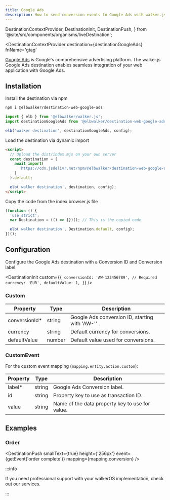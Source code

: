 ```yaml
---
title: Google Ads
description: How to send conversion events to Google Ads with walker.js
---
```


  DestinationContextProvider,
  DestinationInit,
  DestinationPush,
} from '@site/src/components/organisms/liveDestination';

<DestinationContextProvider
  destination={destinationGoogleAds}
  fnName='gtag'
>

<PackageLink
  browser="@elbwalker/destination-web-google-ads"
  es5="@elbwalker/destination-web-google-ads"
  github="packages/destinations/web/google-ads"
  npm="@elbwalker/destination-web-google-ads"
/>

[Google Ads](https://ads.google.com/) is Google's comprehensive advertising
platform. The walker.js Google Ads destination enables seamless integration of
your web application with Google Ads.

## Installation

<Tabs>
  <TabItem value="ts" label="TypeScript" default>
Install the destination via npm

```bash
npm i @elbwalker/destination-web-google-ads
```

```ts
import { elb } from '@elbwalker/walker.js';
import destinationGoogleAds from '@elbwalker/destination-web-google-ads';

elb('walker destination', destinationGoogleAds, config);
```

  </TabItem>
  <TabItem value="script" label="Script">

Load the destination via dynamic import

```html
<script>
  // Upload the dist/index.mjs on your own server
  const destination = (
    await import(
      'https://cdn.jsdelivr.net/npm/@elbwalker/destination-web-google-ads/dist/index.mjs'
    )
  ).default;

  elb('walker destination', destination, config);
</script>
```

  </TabItem>
  <TabItem value="code" label="Code">
Copy the code from the&nbsp;<Link to="https://cdn.jsdelivr.net/npm/@elbwalker/destination-web-api@latest/dist/index.browser.js">index.browser.js</Link> file

```js
(function () {
  'use strict';
  var Destination = (() => {})(); // This is the copied code

  elb('walker destination', Destination.default, config);
})();
```

  </TabItem>
</Tabs>

## Configuration

Configure the Google Ads destination with a Conversion ID and Conversion label.

<DestinationInit
  custom={`{
    conversionId: 'AW-123456789', // Required
    currency: 'EUR',
    defaultValue: 1,
  }`}
/>

### Custom

| Property       | Type   | Description                                      |
| -------------- | ------ | ------------------------------------------------ |
| conversionId\* | string | Google Ads conversion ID, starting with 'AW-'' . |
| currency       | string | Default currency for conversions.                |
| defaultValue   | number | Default value used for conversions.              |

### CustomEvent

For the custom event mapping (`mapping.entity.action.custom`):

| Property | Type   | Description                                     |
| -------- | ------ | ----------------------------------------------- |
| label\*  | string | Google Ads Conversion label.                    |
| id       | string | Property key to use as transaction ID.          |
| value    | string | Name of the data property key to use for value. |

## Examples

### Order

<DestinationPush
  smallText={true}
  height={'256px'}
  event={getEvent('order complete')}
  mapping={mapping.conversion}
/>

</DestinationContextProvider>

:::info

If you need professional support with your walkerOS implementation, check out
our&nbsp;<Link to="/services">services</Link>.

:::
